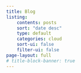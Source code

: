 ```yaml
---
title: Blog
listing:
    contents: posts
    sort: "date desc"
    type: default
    categories: cloud
    sort-ui: false
    filter-ui: false
page-layout: full
# title-block-banner: true
---
```

